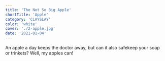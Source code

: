 ```yaml
---
title: 'The Not So Big Apple'
shortTitle: 'Apple'
category: 'CLAYSLAY'
color: 'white'
cover: './2-apple.jpg'
date: '2021-01-04'
---
```


An apple a day keeps the doctor away, but can it also safekeep your soap or trinkets? Well, my apples can!
